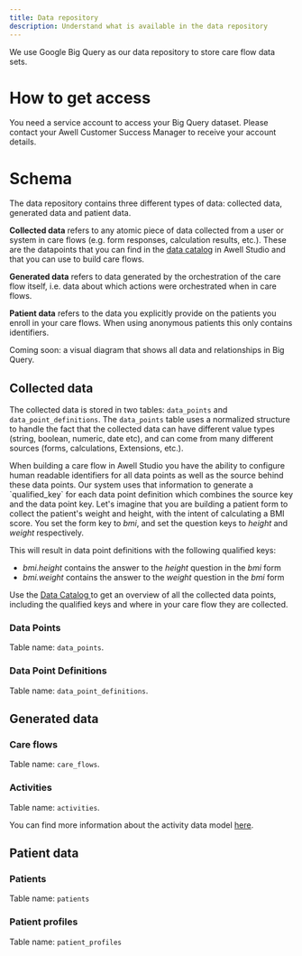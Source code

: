 ```yaml
---
title: Data repository
description: Understand what is available in the data repository
---
```


We use Google Big Query as our data repository to store care flow data sets.

# How to get access

You need a service account to access your Big Query dataset. Please contact your Awell Customer Success Manager to receive your account details.

# Schema

The data repository contains three different types of data: collected data, generated data and patient data.

**Collected data** refers to any atomic piece of data collected from a user or system in care flows (e.g. form responses, calculation results, etc.). These are the datapoints that you can find in the [data catalog](https://help.awellhealth.com/en/articles/4791428-data-catalog) in Awell Studio and that you can use to build care flows.

**Generated data** refers to data generated by the orchestration of the care flow itself, i.e. data about which actions were orchestrated when in care flows.

**Patient data** refers to the data you explicitly provide on the patients you enroll in your care flows. When using anonymous patients this only contains identifiers.

<Alert type="info">
  <p class="mb-1">
    Coming soon: a visual diagram that shows all data and relationships in Big Query.
  </p>
</Alert>

## Collected data

The collected data is stored in two tables: `data_points` and `data_point_definitions`. The `data_points` table uses a normalized structure to handle the fact that the collected data can have different value types (string, boolean, numeric, date etc), and can come from many different sources (forms, calculations, Extensions, etc.).

<Alert type="info">
  <p class="mb-1">
    When building a care flow in Awell Studio you have the ability to configure human readable identifiers for all data points as well as the source behind these data points. Our system uses that information to generate a `qualified_key` for each data point definition which combines the source key and the data point key. Let's imagine that you are building a patient form to collect the patient's weight and height, with the intent of calculating a BMI score. You set the form key to <em>bmi</em>, and set the question keys to <em>height</em> and <em>weight</em> respectively.
  </p>
  <p>
    This will result in data point definitions with the following qualified keys:
    <ul>
      <li><em>bmi.height</em> contains the answer to the <em>height</em> question in the <em>bmi</em> form</li>
      <li><em>bmi.weight</em> contains the answer to the <em>weight</em> question in the <em>bmi</em> form</li>
    </ul>
  </p>
  <p>
    Use the <a href="https://help.awellhealth.com/en/articles/4791428-data-catalog">
      Data Catalog
    </a> to get an overview of all the collected data points, including the qualified keys and where in your care flow they are collected.
  </p>
</Alert>

### Data Points

Table name: `data_points`.

<DataPointTableSpecs />

### Data Point Definitions

Table name: `data_point_definitions`.

<DataPointDefinitionTableSpecs />

## Generated data

### Care flows

Table name: `care_flows`.

<CareFlowTableSpecs />

### Activities

Table name: `activities`.

You can find more information about the activity data model <a href="/awell-orchestration/docs/getting-started/domain-model#activities">here</a>.

<ActivityTableSpecs />

## Patient data

### Patients

Table name: `patients`

<PatientTableSpecs />

### Patient profiles

Table name: `patient_profiles`

<PatientProfileTableSpecs />